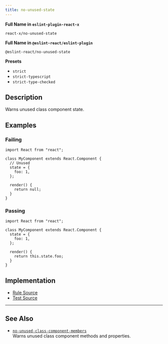```yaml
---
title: no-unused-state
---
```


**Full Name in `eslint-plugin-react-x`**

```plain copy
react-x/no-unused-state
```

**Full Name in `@eslint-react/eslint-plugin`**

```plain copy
@eslint-react/no-unused-state
```

**Presets**

- `strict`
- `strict-typescript`
- `strict-type-checked`

## Description

Warns unused class component state.

## Examples

### Failing

```tsx
import React from "react";

class MyComponent extends React.Component {
  // Unused
  state = {
    foo: 1,
  };

  render() {
    return null;
  }
}
```

### Passing

```tsx
import React from "react";

class MyComponent extends React.Component {
  state = {
    foo: 1,
  };

  render() {
    return this.state.foo;
  }
}
```

## Implementation

- [Rule Source](https://github.com/Rel1cx/eslint-react/tree/main/packages/plugins/eslint-plugin-react-x/src/rules/no-unused-state.ts)
- [Test Source](https://github.com/Rel1cx/eslint-react/tree/main/packages/plugins/eslint-plugin-react-x/src/rules/no-unused-state.spec.ts)

---

## See Also

- [`no-unused-class-component-members`](./no-unused-class-component-members)\
  Warns unused class component methods and properties.
